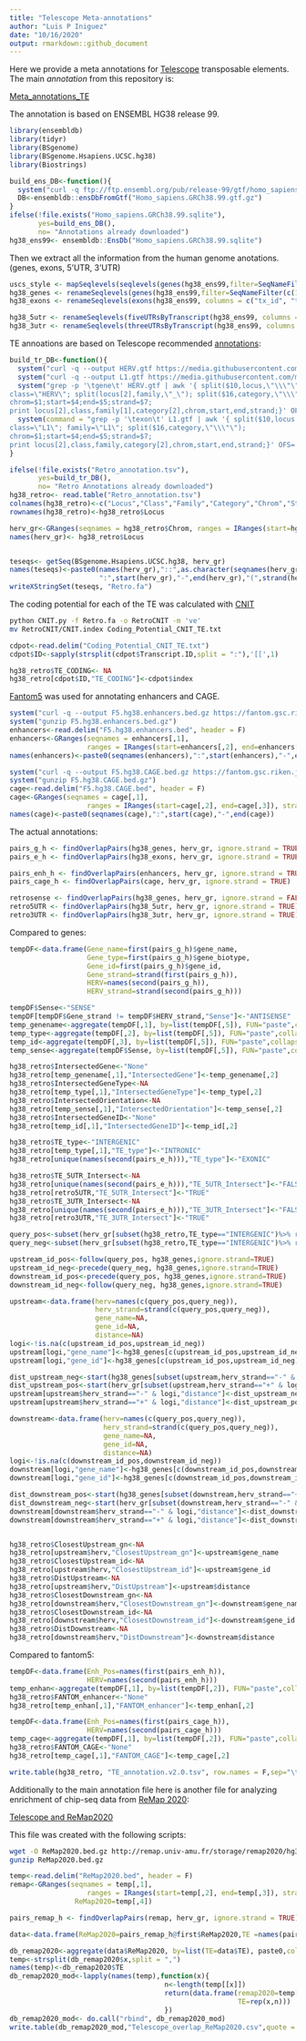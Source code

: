 ```yaml
---
title: "Telescope Meta-annotations"
author: "Luis P Iniguez"
date: "10/16/2020"
output: rmarkdown::github_document
---
```


Here we provide a meta annotations for [Telescope](https://github.com/mlbendall/telescope) transposable elements. The main *annotation* from this repository is:

[Meta_annotations_TE](https://github.com/LIniguez/Telescope_MetaAnnotations/raw/main/TE_annotation.v2.0.tsv)

The annotation is based on ENSEMBL HG38 release 99. 

```r
library(ensembldb)
library(tidyr)
library(BSgenome)
library(BSgenome.Hsapiens.UCSC.hg38)
library(Biostrings)
```

```r
build_ens_DB<-function(){
  system("curl -q ftp://ftp.ensembl.org/pub/release-99/gtf/homo_sapiens/Homo_sapiens.GRCh38.99.gtf.gz --output Homo_sapiens.GRCh38.99.gtf.gz")
  DB<-ensembldb::ensDbFromGtf("Homo_sapiens.GRCh38.99.gtf.gz")
}
ifelse(!file.exists("Homo_sapiens.GRCh38.99.sqlite"),
       yes=build_ens_DB(), 
       no= "Annotations already downloaded")
hg38_ens99<- ensembldb::EnsDb("Homo_sapiens.GRCh38.99.sqlite")

```

Then we extract all the information from the human genome anotations. (genes, exons, 5'UTR, 3'UTR)

```r
uscs_style <- mapSeqlevels(seqlevels(genes(hg38_ens99,filter=SeqNameFilter(c(1:22,"X","Y")))), "UCSC")
hg38_genes <- renameSeqlevels(genes(hg38_ens99,filter=SeqNameFilter(c(1:22,"X","Y")), columns=c("gene_name","gene_biotype")), uscs_style)
hg38_exons <- renameSeqlevels(exons(hg38_ens99, columns = c("tx_id", "tx_biotype", "gene_name", "gene_id"),filter =SeqNameFilter(c(1:22,"X","Y"))), uscs_style)

hg38_5utr <- renameSeqlevels(fiveUTRsByTranscript(hg38_ens99, columns = c("tx_id", "tx_biotype", "gene_name", "gene_id"),filter =SeqNameFilter(c(1:22,"X","Y"))), uscs_style)
hg38_3utr <- renameSeqlevels(threeUTRsByTranscript(hg38_ens99, columns = c("tx_id", "tx_biotype", "gene_name", "gene_id"),filter =SeqNameFilter(c(1:22,"X","Y"))), uscs_style)
```

TE annoations are based on Telescope recommended [annotations](https://github.com/mlbendall/telescope_annotation_db/tree/master/builds):

```r
build_tr_DB<-function(){
  system("curl -q --output HERV.gtf https://media.githubusercontent.com/media/mlbendall/telescope_annotation_db/master/builds/HERV_rmsk.hg38.v2/transcripts.gtf")
  system("curl -q --output L1.gtf https://media.githubusercontent.com/media/mlbendall/telescope_annotation_db/master/builds/L1Base.hg38.v1/transcripts.gtf")
  system("grep -p '\tgene\t' HERV.gtf | awk '{ split($10,locus,\"\\\"\");
class=\"HERV\"; split(locus[2],family,\"_\"); split($16,category,\"\\\"\");
chrom=$1;start=$4;end=$5;strand=$7;
print locus[2],class,family[1],category[2],chrom,start,end,strand;}' OFS='\t' >Retro_annotation.tsv")
  system(command = "grep -p '\texon\t' L1.gtf | awk '{ split($10,locus,\"\\\"\");
class=\"L1\"; family=\"L1\"; split($16,category,\"\\\"\");
chrom=$1;start=$4;end=$5;strand=$7;
print locus[2],class,family,category[2],chrom,start,end,strand;}' OFS='\t' >>Retro_annotation.tsv")
}
```

```r
ifelse(!file.exists("Retro_annotation.tsv"),
       yes=build_tr_DB(), 
       no= "Retro Annotations already downloaded")
hg38_retro<- read.table("Retro_annotation.tsv")
colnames(hg38_retro)<-c("Locus","Class","Family","Category","Chrom","Start","End","Strand")
rownames(hg38_retro)<-hg38_retro$Locus

herv_gr<-GRanges(seqnames = hg38_retro$Chrom, ranges = IRanges(start=hg38_retro$Start, end=hg38_retro$End), strand=hg38_retro$Strand)
names(herv_gr)<- hg38_retro$Locus


teseqs<- getSeq(BSgenome.Hsapiens.UCSC.hg38, herv_gr)
names(teseqs)<-paste0(names(herv_gr),"::",as.character(seqnames(herv_gr)),
                      ":",start(herv_gr),"-",end(herv_gr),"(",strand(herv_gr),")")
writeXStringSet(teseqs, "Retro.fa")
```

The coding potential for each of the TE was calculated with [CNIT](http://cnit.noncode.org/CNIT/)

```bash
python CNIT.py -f Retro.fa -o RetroCNIT -m 've'
mv RetroCNIT/CNIT.index Coding_Potential_CNIT_TE.txt
```

```r
cdpot<-read.delim("Coding_Potential_CNIT_TE.txt")
cdpot$ID<-sapply(strsplit(cdpot$Transcript.ID,split = ":"),'[[',1)

hg38_retro$TE_CODING<- NA
hg38_retro[cdpot$ID,"TE_CODING"]<-cdpot$index
```

[Fantom5](https://fantom.gsc.riken.jp/5/) was used for annotating enhancers and CAGE.

```r
system("curl -q --output F5.hg38.enhancers.bed.gz https://fantom.gsc.riken.jp/5/datafiles/reprocessed/hg38_latest/extra/enhancer/F5.hg38.enhancers.bed.gz")
system("gunzip F5.hg38.enhancers.bed.gz")
enhancers<-read.delim("F5.hg38.enhancers.bed", header = F)
enhancers<-GRanges(seqnames = enhancers[,1],
                   ranges = IRanges(start=enhancers[,2], end=enhancers[,3]), strand='*')
names(enhancers)<-paste0(seqnames(enhancers),":",start(enhancers),"-",end(enhancers))
```

```r
system("curl -q --output F5.hg38.CAGE.bed.gz https://fantom.gsc.riken.jp/5/datafiles/reprocessed/hg38_latest/extra/CAGE_peaks/hg38_liftover+new_CAGE_peaks_phase1and2.bed.gz")
system("gunzip F5.hg38.CAGE.bed.gz")
cage<-read.delim("F5.hg38.CAGE.bed", header = F)
cage<-GRanges(seqnames = cage[,1],
                   ranges = IRanges(start=cage[,2], end=cage[,3]), strand=cage[,6])
names(cage)<-paste0(seqnames(cage),":",start(cage),"-",end(cage))
```

The actual annotations:

```r
pairs_g_h <- findOverlapPairs(hg38_genes, herv_gr, ignore.strand = TRUE)
pairs_e_h <- findOverlapPairs(hg38_exons, herv_gr, ignore.strand = TRUE)

pairs_enh_h <- findOverlapPairs(enhancers, herv_gr, ignore.strand = TRUE)
pairs_cage_h <- findOverlapPairs(cage, herv_gr, ignore.strand = TRUE)

retrosense <- findOverlapPairs(hg38_genes, herv_gr, ignore.strand = FALSE)%>% second() %>% names() %>% unique()
retro5UTR <- findOverlapPairs(hg38_5utr, herv_gr, ignore.strand = TRUE) %>% second() %>% names() %>% unique()
retro3UTR <- findOverlapPairs(hg38_3utr, herv_gr, ignore.strand = TRUE) %>% second() %>% names() %>% unique()
```

Compared to genes:

```r
tempDF<-data.frame(Gene_name=first(pairs_g_h)$gene_name,
                   Gene_type=first(pairs_g_h)$gene_biotype,
                   Gene_id=first(pairs_g_h)$gene_id,
                   Gene_strand=strand(first(pairs_g_h)),
                   HERV=names(second(pairs_g_h)),
                   HERV_strand=strand(second(pairs_g_h)))

tempDF$Sense<-"SENSE"
tempDF[tempDF$Gene_strand != tempDF$HERV_strand,"Sense"]<-"ANTISENSE"
temp_genename<-aggregate(tempDF[,1], by=list(tempDF[,5]), FUN="paste",collapse = ",")
temp_type<-aggregate(tempDF[,2], by=list(tempDF[,5]), FUN="paste",collapse = ",")
temp_id<-aggregate(tempDF[,3], by=list(tempDF[,5]), FUN="paste",collapse = ",")
temp_sense<-aggregate(tempDF$Sense, by=list(tempDF[,5]), FUN="paste",collapse = ",")

hg38_retro$IntersectedGene<-"None"
hg38_retro[temp_genename[,1],"IntersectedGene"]<-temp_genename[,2]
hg38_retro$IntersectedGeneType<-NA
hg38_retro[temp_type[,1],"IntersectedGeneType"]<-temp_type[,2]
hg38_retro$IntersectedOrientation<-NA
hg38_retro[temp_sense[,1],"IntersectedOrientation"]<-temp_sense[,2]
hg38_retro$IntersectedGeneID<-"None"
hg38_retro[temp_id[,1],"IntersectedGeneID"]<-temp_id[,2]

hg38_retro$TE_type<-"INTERGENIC"
hg38_retro[temp_type[,1],"TE_type"]<-"INTRONIC"
hg38_retro[unique(names(second(pairs_e_h))),"TE_type"]<-"EXONIC"

hg38_retro$TE_5UTR_Intersect<-NA
hg38_retro[unique(names(second(pairs_e_h))),"TE_5UTR_Intersect"]<-"FALSE"
hg38_retro[retro5UTR,"TE_5UTR_Intersect"]<-"TRUE"
hg38_retro$TE_3UTR_Intersect<-NA
hg38_retro[unique(names(second(pairs_e_h))),"TE_3UTR_Intersect"]<-"FALSE"
hg38_retro[retro3UTR,"TE_3UTR_Intersect"]<-"TRUE"

query_pos<-subset(herv_gr[subset(hg38_retro,TE_type=="INTERGENIC")%>% rownames(),],strand=="+")
query_neg<-subset(herv_gr[subset(hg38_retro,TE_type=="INTERGENIC")%>% rownames(),],strand=="-")

upstream_id_pos<-follow(query_pos, hg38_genes,ignore.strand=TRUE)
upstream_id_neg<-precede(query_neg, hg38_genes,ignore.strand=TRUE)
downstream_id_pos<-precede(query_pos, hg38_genes,ignore.strand=TRUE)
downstream_id_neg<-follow(query_neg, hg38_genes,ignore.strand=TRUE)

upstream<-data.frame(herv=names(c(query_pos,query_neg)),
                     herv_strand=strand(c(query_pos,query_neg)),
                     gene_name=NA,
                     gene_id=NA,
                     distance=NA)
logi<-!is.na(c(upstream_id_pos,upstream_id_neg))
upstream[logi,"gene_name"]<-hg38_genes[c(upstream_id_pos,upstream_id_neg)[logi],]$gene_name
upstream[logi,"gene_id"]<-hg38_genes[c(upstream_id_pos,upstream_id_neg)[logi],]$gene_id

dist_upstream_neg<-start(hg38_genes[subset(upstream,herv_strand=="-" & logi)$gene_id,])-end(herv_gr[subset(upstream,herv_strand=="-" & logi)$herv,])
dist_upstream_pos<-start(herv_gr[subset(upstream,herv_strand=="+" & logi)$herv,])-end(hg38_genes[subset(upstream,herv_strand=="+" & logi)$gene_id,])
upstream[upstream$herv_strand=="-" & logi,"distance"]<-dist_upstream_neg
upstream[upstream$herv_strand=="+" & logi,"distance"]<-dist_upstream_pos

downstream<-data.frame(herv=names(c(query_pos,query_neg)),
                       herv_strand=strand(c(query_pos,query_neg)),
                       gene_name=NA,
                       gene_id=NA,
                       distance=NA)
logi<-!is.na(c(downstream_id_pos,downstream_id_neg))
downstream[logi,"gene_name"]<-hg38_genes[c(downstream_id_pos,downstream_id_neg)[logi],]$gene_name
downstream[logi,"gene_id"]<-hg38_genes[c(downstream_id_pos,downstream_id_neg)[logi],]$gene_id

dist_downstream_pos<-start(hg38_genes[subset(downstream,herv_strand=="+" & logi)$gene_id,])-end(herv_gr[subset(downstream,herv_strand=="+" & logi)$herv,])
dist_downstream_neg<-start(herv_gr[subset(downstream,herv_strand=="-" & logi)$herv,])-end(hg38_genes[subset(downstream,herv_strand=="-" & logi)$gene_id,])
downstream[downstream$herv_strand=="-" & logi,"distance"]<-dist_downstream_neg
downstream[downstream$herv_strand=="+" & logi,"distance"]<-dist_downstream_pos


hg38_retro$ClosestUpstream_gn<-NA
hg38_retro[upstream$herv,"ClosestUpstream_gn"]<-upstream$gene_name
hg38_retro$ClosestUpstream_id<-NA
hg38_retro[upstream$herv,"ClosestUpstream_id"]<-upstream$gene_id
hg38_retro$DistUpstream<-NA
hg38_retro[upstream$herv,"DistUpstream"]<-upstream$distance
hg38_retro$ClosestDownstream_gn<-NA
hg38_retro[downstream$herv,"ClosestDownstream_gn"]<-downstream$gene_name
hg38_retro$ClosestDownstream_id<-NA
hg38_retro[downstream$herv,"ClosestDownstream_id"]<-downstream$gene_id
hg38_retro$DistDownstream<-NA
hg38_retro[downstream$herv,"DistDownstream"]<-downstream$distance
```

Compared to fantom5:

```r
tempDF<-data.frame(Enh_Pos=names(first(pairs_enh_h)),
                   HERV=names(second(pairs_enh_h)))
temp_enhan<-aggregate(tempDF[,1], by=list(tempDF[,2]), FUN="paste",collapse = ",")
hg38_retro$FANTOM_enhancer<-"None"
hg38_retro[temp_enhan[,1],"FANTOM_enhancer"]<-temp_enhan[,2]

tempDF<-data.frame(Enh_Pos=names(first(pairs_cage_h)),
                   HERV=names(second(pairs_cage_h)))
temp_cage<-aggregate(tempDF[,1], by=list(tempDF[,2]), FUN="paste",collapse = ",")
hg38_retro$FANTOM_CAGE<-"None"
hg38_retro[temp_cage[,1],"FANTOM_CAGE"]<-temp_cage[,2]
```

```r
write.table(hg38_retro, "TE_annotation.v2.0.tsv", row.names = F,sep="\t",quote=F)
```

Additionally to the main annotation file here is another file for analyzing enrichment of chip-seq data from [ReMap 2020](http://remap.univ-amu.fr/):

[Telescope and ReMap2020](https://github.com/LIniguez/Telescope_MetaAnnotations/raw/main/Telescope_overlap_ReMap2020.csv)

This file was created with the following scripts:

```bash

wget -O ReMap2020.bed.gz http://remap.univ-amu.fr/storage/remap2020/hg38/MACS2/remap2020_crm_macs2_hg38_v1_0.bed.gz
gunzip ReMap2020.bed.gz

```

```r
temp<-read.delim("ReMap2020.bed", header = F)
remap<-GRanges(seqnames = temp[,1],
                   ranges = IRanges(start=temp[,2], end=temp[,3]), strand='*',
                ReMap2020=temp[,4])

pairs_remap_h <- findOverlapPairs(remap, herv_gr, ignore.strand = TRUE)

data<-data.frame(ReMap2020=pairs_remap_h@first$ReMap2020,TE =names(pairs_remap_h@second))

db_remap2020<-aggregate(data$ReMap2020, by=list(TE=data$TE), paste0,collapse = ",")
temp<-strsplit(db_remap2020$x,split = ",")
names(temp)<-db_remap2020$TE
db_remap2020_mod<-lapply(names(temp),function(x){
                                      n<-length(temp[[x]])
                                      return(data.frame(remap2020=temp[[x]],
                                                        TE=rep(x,n)))
                                      })
db_remap2020_mod<- do.call("rbind", db_remap2020_mod)
write.table(db_remap2020_mod,"Telescope_overlap_ReMap2020.csv",quote = F,row.names = F,sep=",")
```


